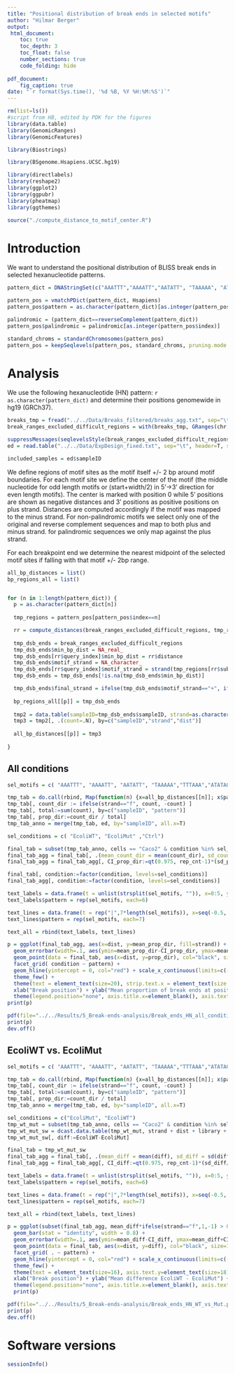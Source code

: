 ```yaml
---
title: "Positional distribution of break ends in selected motifs"
author: "Hilmar Berger"
output: 
 html_document:
    toc: true
    toc_depth: 3
    toc_float: false
    number_sections: true
    code_folding: hide
    
pdf_document:
    fig_caption: true
date: "`r format(Sys.time(), '%d %B, %Y %H:%M:%S')`"
---
```


```r
rm(list=ls())
#script from HB, edited by PDK for the figures
library(data.table)
library(GenomicRanges)
library(GenomicFeatures)

library(Biostrings)

library(BSgenome.Hsapiens.UCSC.hg19)

library(directlabels)
library(reshape2)
library(ggplot2)
library(ggpubr)
library(pheatmap)
library(ggthemes)
```

```r
source("./compute_distance_to_motif_center.R")
```


# Introduction

We want to understand the positional distribution of BLISS break ends in selected hexanucleotide patterns. 

```r
pattern_dict = DNAStringSet(c("AAATTT","AAAATT","AATATT", "TAAAAA", "ATATAG", "TTTAAA"))

pattern_pos = vmatchPDict(pattern_dict, Hsapiens)
pattern_pos$pattern = as.character(pattern_dict)[as.integer(pattern_pos$index)]

palindromic = (pattern_dict==reverseComplement(pattern_dict))
pattern_pos$palindromic = palindromic[as.integer(pattern_pos$index)]

standard_chroms = standardChromosomes(pattern_pos)
pattern_pos = keepSeqlevels(pattern_pos, standard_chroms, pruning.mode = "coarse")

```

# Analysis

We use the following hexanucleotide (HN) pattern: `r as.character(pattern_dict)` and determine their positions genomewide in hg19 (GRCh37).

```r
breaks_tmp = fread("../../Data/Breaks_filtered/breaks_agg.txt", sep="\t")
break_ranges_excluded_difficult_regions = with(breaks_tmp, GRanges(chr, IRanges(ifelse(strand=="+", start+1, end), ifelse(strand=="+", start+1, end)), strand=strand, sampleID = sampleID, count=count, umis_str = umis_str) )

suppressMessages(seqlevelsStyle(break_ranges_excluded_difficult_regions) <- "UCSC")
ed = read.table("../../Data/ExpDesign_fixed.txt", sep="\t", header=T, stringsAsFactors = F)

included_samples = ed$sampleID
```


We define regions of motif sites as the motif itself +/- 2 bp around motif boundaries. For each motif site we define the center of the motif (the middle nucleotide for odd length motifs or (start+width/2) in 5'->3' direction for even length motifs).  The center is marked with position 0 while 5' positions are shown as negative distances and 3' positions as positive positions on plus strand. Distances are computed accordingly if the motif was mapped to the minus strand. For non-palindromic motifs we select only one of the original and reverse complement sequences and map to both plus and minus strand. for palindromic sequences we only map against the plus strand. 

For each breakpoint end we determine the nearest midpoint of the selected motif sites if falling with that motif +/- 2bp range. 


```r
all_bp_distances = list()
bp_regions_all = list()


for (n in 1:length(pattern_dict)) {
  p = as.character(pattern_dict[n])
  
  tmp_regions = pattern_pos[pattern_pos$index==n]

  rr = compute_distances(break_ranges_excluded_difficult_regions, tmp_regions, break_between_nucleotides = T, palindrome_ref_strand = "+")
  
  tmp_dsb_ends = break_ranges_excluded_difficult_regions
  tmp_dsb_ends$min_bp_dist = NA_real_
  tmp_dsb_ends[rr$query_index]$min_bp_dist = rr$distance
  tmp_dsb_ends$motif_strand = NA_character_
  tmp_dsb_ends[rr$query_index]$motif_strand = strand(tmp_regions[rr$subject_index])
  tmp_dsb_ends = tmp_dsb_ends[!is.na(tmp_dsb_ends$min_bp_dist)]

  tmp_dsb_ends$final_strand = ifelse(tmp_dsb_ends$motif_strand=="+", ifelse(strand(tmp_dsb_ends)=="+","f","r"), ifelse(strand(tmp_dsb_ends)=="+","r","f"))
  
  bp_regions_all[[p]] = tmp_dsb_ends
  
  tmp2 = data.table(sampleID=tmp_dsb_ends$sampleID, strand=as.character(tmp_dsb_ends$final_strand), dist = tmp_dsb_ends$min_bp_dist)
  tmp3 = tmp2[, .(count=.N), by=c("sampleID","strand","dist")]
  
  all_bp_distances[[p]] = tmp3
  
}

```

## All conditions

```r
sel_motifs = c( "AAATTT", "AAAATT", "AATATT", "TAAAAA","TTTAAA","ATATAG")

tmp_tab = do.call(rbind, Map(function(n) {x=all_bp_distances[[n]]; x$pattern=n; return(x)}, sel_motifs))
tmp_tab[, count_dir := ifelse(strand=="f", count, -count) ]
tmp_tab[, total:=sum(count), by=c("sampleID", "pattern")]
tmp_tab[, prop_dir:=count_dir / total]
tmp_tab_anno = merge(tmp_tab, ed, by="sampleID", all.x=T)

sel_conditions = c( "EcoliWT", "EcoliMut" ,"Ctrl")

final_tab = subset(tmp_tab_anno, cells == "Caco2" & condition %in% sel_conditions & !technical_replicate)
final_tab_agg = final_tab[, .(mean_count_dir = mean(count_dir), sd_count_dir = sd(count_dir), mean_prop_dir = mean(prop_dir), sd_prop_dir = sd(prop_dir), rep_cnt=.N) , by=c("strand","condition","pattern", "dist")]
final_tab_agg = final_tab_agg[, CI_prop_dir:=qt(0.975, rep_cnt-1)*(sd_prop_dir/sqrt(rep_cnt))]

final_tab[, condition:=factor(condition, levels=sel_conditions)]
final_tab_agg[, condition:=factor(condition, levels=sel_conditions)]

text_labels = data.frame(t = unlist(strsplit(sel_motifs, "")), x=0:5, y=rep(0,6))
text_labels$pattern = rep(sel_motifs, each=6)

text_lines = data.frame(t = rep("|",7*length(sel_motifs)), x=seq(-0.5, 5.5,1), y=rep(0,7*length(sel_motifs)))
text_lines$pattern = rep(sel_motifs, each=7)

text_all = rbind(text_labels, text_lines)
```

```r

p = ggplot(final_tab_agg, aes(x=dist, y=mean_prop_dir, fill=strand)) + geom_bar(stat = "identity", width = 0.8) + 
  geom_errorbar(width=.1, aes(ymin=mean_prop_dir-CI_prop_dir, ymax=mean_prop_dir+CI_prop_dir), alpha=0.4, col="grey30") + 
  geom_point(data = final_tab, aes(x=dist, y=prop_dir), col="black", size=1.5, alpha=0.7) + 
  facet_grid( condition ~ pattern) + 
  geom_hline(yintercept = 0, col="red") + scale_x_continuous(limits=c(-1, 6)) + 
  theme_few() +
  theme(text = element_text(size=20), strip.text.x = element_text(size = 16), strip.text.y = element_text(size = 20)) + 
  xlab("Break position") + ylab("Mean proportion of break ends at position") + 
  theme(legend.position="none", axis.title.x=element_blank(), axis.text.x=element_blank(),axis.ticks.x=element_blank() ) 
print(p) 

```


```r
pdf(file="../../Results/5_Break-ends-analysis/Break_ends_HN_all_conditions.pdf", width = 8, height = 9)
print(p) 
dev.off()
```


## EcoliWT vs. EcoliMut

```r
sel_motifs = c( "AAATTT", "AAAATT", "AATATT", "TAAAAA","TTTAAA","ATATAG")

tmp_tab = do.call(rbind, Map(function(n) {x=all_bp_distances[[n]]; x$pattern=n; return(x)}, sel_motifs))
tmp_tab[, count_dir := ifelse(strand=="f", count, -count) ]
tmp_tab[, total:=sum(count), by=c("sampleID", "pattern")]
tmp_tab[, prop_dir:=count_dir / total]
tmp_tab_anno = merge(tmp_tab, ed, by="sampleID", all.x=T)

sel_conditions = c("EcoliMut", "EcoliWT")
tmp_wt_mut = subset(tmp_tab_anno, cells == "Caco2" & condition %in% sel_conditions & !technical_replicate)
tmp_wt_mut_sw = dcast.data.table(tmp_wt_mut, strand + dist + library + pattern ~ condition, value.var="prop_dir")
tmp_wt_mut_sw[, diff:=EcoliWT-EcoliMut]

final_tab = tmp_wt_mut_sw
final_tab_agg = final_tab[, .(mean_diff = mean(diff), sd_diff = sd(diff), rep_cnt=.N) , by=c("strand","pattern", "dist")]
final_tab_agg = final_tab_agg[, CI_diff:=qt(0.975, rep_cnt-1)*(sd_diff/sqrt(rep_cnt))]

text_labels = data.frame(t = unlist(strsplit(sel_motifs, "")), x=0:5, y=rep(0,6))
text_labels$pattern = rep(sel_motifs, each=6)

text_lines = data.frame(t = rep("|",7*length(sel_motifs)), x=seq(-0.5, 5.5,1), y=rep(0,7*length(sel_motifs)))
text_lines$pattern = rep(sel_motifs, each=7)

text_all = rbind(text_labels, text_lines)
```

```r
p = ggplot(subset(final_tab_agg, mean_diff*ifelse(strand=="f",1,-1) > 0), aes(x=dist, y=mean_diff, fill=strand)) + 
  geom_bar(stat = "identity", width = 0.8) + 
  geom_errorbar(width=.1, aes(ymin=mean_diff-CI_diff, ymax=mean_diff+CI_diff), alpha=0.4,col="grey30") +
  geom_point(data = final_tab, aes(x=dist, y=diff), col="black", size=1.5, alpha=0.6) + 
  facet_grid( . ~ pattern) + 
  geom_hline(yintercept = 0, col="red") + scale_x_continuous(limits=c(-1, 6)) + 
  theme_few() + 
  theme(text = element_text(size=16), axis.text.y=element_text(size=18), strip.text.x = element_text(size = 16), strip.text.y = element_text(size = 20)) + 
  xlab("Break position") + ylab("Mean difference EcoliWT - EcoliMut") +
  theme(legend.position="none", axis.title.x=element_blank(), axis.text.x=element_blank(),axis.ticks.x=element_blank() )
  print(p)
```

```r
pdf(file="../../Results/5_Break-ends-analysis/Break_ends_HN_WT_vs_Mut.pdf", width = 10, height = 3.8)
print(p)
dev.off()
```


# Software versions

```r
sessionInfo()
```